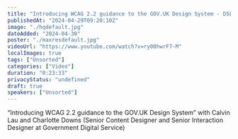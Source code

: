 ```yaml
---
title: "Introducing WCAG 2.2 guidance to the GOV.UK Design System - DSL #9"
publishedAt: "2024-04-29T09:20:10Z"
image: "./hqdefault.jpg"
dateAdded: "2024-04-30"
poster: "./maxresdefault.jpg"
videoUrl: "https://www.youtube.com/watch?v=ry00hwrF7-M"
localImages: true
tags: ["Unsorted"]
categories: ["Video"]
duration: "0:23:33"
privacyStatus: "undefined"
draft: true
speakers: ["Unsorted"]
---
```

“Introducing WCAG 2.2 guidance to the GOV.UK Design System” with Calvin Lau and Charlotte Downs (Senior Content Designer and Senior Interaction Designer at Government Digital Service)
